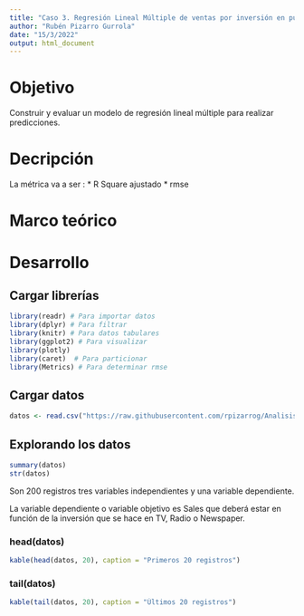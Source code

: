 ---
title: "Caso 3. Regresión Lineal Múltiple de ventas por inversión en publicidad. Adverstising"
author: "Rubén Pizarro Gurrola"
date: "15/3/2022"
output: html_document
---

# Objetivo

Construir y evaluar un modelo de regresión lineal múltiple para realizar predicciones.

# Decripción

La métrica va a ser : 
* R Square ajustado
* rmse


# Marco teórico


# Desarrollo

## Cargar librerías
```{r message=FALSE, warning=FALSE}
library(readr) # Para importar datos
library(dplyr) # Para filtrar   
library(knitr) # Para datos tabulares
library(ggplot2) # Para visualizar
library(plotly)
library(caret)  # Para particionar
library(Metrics) # Para determinar rmse
```

## Cargar datos
```{r}
datos <- read.csv("https://raw.githubusercontent.com/rpizarrog/Analisis-Inteligente-de-datos/main/datos/Advertising.csv")
```


## Explorando los datos
```{r}
summary(datos)
str(datos)
```

Son 200 registros tres variables independientes y una variable dependiente.

La variable dependiente o variable objetivo es Sales que deberá estar en función de la inversión que se hace en TV, Radio o Newspaper.

### head(datos)
```{r}
kable(head(datos, 20), caption = "Primeros 20 registros")
```


### tail(datos)
```{r}
kable(tail(datos, 20), caption = "Últimos 20 registros")
```

